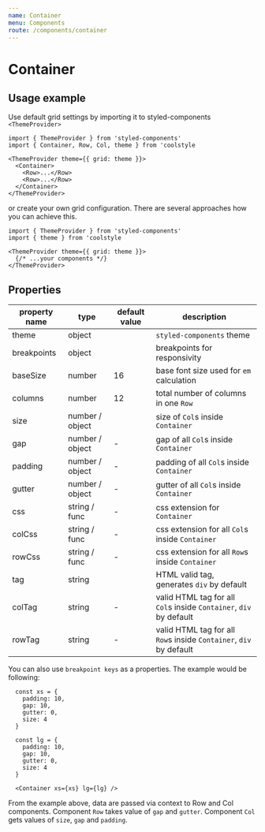 ```yaml
---
name: Container
menu: Components
route: /components/container
---
```


# Container

## Usage example

Use default grid settings by importing it to styled-components
`<ThemeProvider>`

```
import { ThemeProvider } from 'styled-components'
import { Container, Row, Col, theme } from 'coolstyle

<ThemeProvider theme={{ grid: theme }}>
  <Container>
    <Row>...</Row>
    <Row>...</Row>
  </Container>
</ThemeProvider>
```

or create your own grid configuration. There are several approaches
how you can achieve this.

```
import { ThemeProvider } from 'styled-components'
import { theme } from 'coolstyle

<ThemeProvider theme={{ grid: theme }}>
  {/* ...your components */}
</ThemeProvider>
```

## Properties

| property name | type            | default value | description                                                        |
| ------------- | --------------- | ------------- | ------------------------------------------------------------------ |
| theme         | object          |               | `styled-components` theme                                          |
| breakpoints   | object          |               | breakpoints for responsivity                                       |
| baseSize      | number          | 16            | base font size used for `em` calculation                           |
| columns       | number          | 12            | total number of columns in one `Row`                               |
| size          | number / object |               | size of `Col`s inside `Container`                                  |
| gap           | number / object | -             | gap of all `Col`s inside `Container`                               |
| padding       | number / object | -             | padding of all `Col`s inside `Container`                           |
| gutter        | number / object | -             | gutter of all `Col`s inside `Container`                            |
| css           | string / func   | -             | css extension for `Container`                                      |
| colCss        | string / func   | -             | css extension for all `Col`s inside `Container`                    |
| rowCss        | string / func   | -             | css extension for all `Row`s inside `Container`                    |
| tag           | string          |               | HTML valid tag, generates `div` by default                         |
| colTag        | string          | -             | valid HTML tag for all `Col`s inside `Container`, `div` by default |
| rowTag        | string          | -             | valid HTML tag for all `Row`s inside `Container`, `div` by default |

You can also use `breakpoint keys` as a properties. The example would be following:

```
  const xs = {
    padding: 10,
    gap: 10,
    gutter: 0,
    size: 4
  }

  const lg = {
    padding: 10,
    gap: 10,
    gutter: 0,
    size: 4
  }

  <Container xs={xs} lg={lg} />
```

From the example above, data are passed via context to Row and Col components.
Component `Row` takes value of `gap` and `gutter`.
Component `Col` gets values of `size`, `gap` and `padding`.
